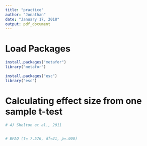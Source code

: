 ```yaml
---
title: "practice"
author: "Jonathan"
date: "January 17, 2018"
output: pdf_document
---
```


# Load Packages
```r
install.packages("metafor")
library("metafor")

install.packages("esc")
library("esc")

```

# Calculating effect size from one sample t-test
```r
# 4) Shelton et al., 2011 


# BPAQ (t= 7.576, df=21, p=.000)






```

